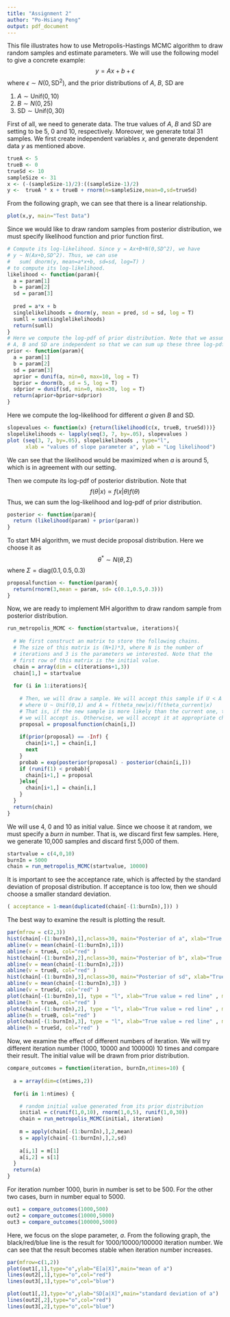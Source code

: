```yaml
---
title: "Assignment 2"
author: "Po-Hsiang Peng"
output: pdf_document
---
```


This file illustrates how to use Metropolis-Hastings MCMC algorithm to draw random samples and estimate parameters. We will use the following model to give a concrete example:
$$y=Ax+b+\epsilon$$
where $\epsilon\sim N(0,\text{SD}^2)$, and the prior distributions of $A$, $B$, SD are
  
  (1) $A\sim\text{Unif}(0,10)$
  (2) $B\sim N(0,25)$
  (3) $\text{SD}\sim\text{Unif}(0,30)$


First of all, we need to generate data. The true values of $A$, $B$ and SD are setting to be 5, 0 and 10, respectively. Moreover, we generate total 31 samples. We first create independent variables $x$, and generate dependent data $y$ as mentioned above.

```r
trueA <- 5
trueB <- 0
trueSd <- 10
sampleSize <- 31
x <- (-(sampleSize-1)/2):((sampleSize-1)/2)
y <-  trueA * x + trueB + rnorm(n=sampleSize,mean=0,sd=trueSd)
```


From the following graph, we can see that there is a linear relationship.

```r
plot(x,y, main="Test Data")
```

\newpage

Since we would like to draw random samples from posterior distribution, we must specify likelihood function and prior function first.

```r
# Compute its log-likelihood. Since y = Ax+B+N(0,SD^2), we have
# y ~ N(Ax+b,SD^2). Thus, we can use 
#   sum( dnorm(y, mean=a*x+b, sd=sd, log=T) )
# to compute its log-likelihood.
likelihood <- function(param){
  a = param[1]
  b = param[2]
  sd = param[3]
  
  pred = a*x + b
  singlelikelihoods = dnorm(y, mean = pred, sd = sd, log = T)
  sumll = sum(singlelikelihoods)
  return(sumll)   
}
# Here we compute the log-pdf of prior distribution. Note that we assume
# A, B and SD are independent so that we can sum up these three log-pdfs.
prior <- function(param){
  a = param[1]
  b = param[2]
  sd = param[3]
  aprior = dunif(a, min=0, max=10, log = T)
  bprior = dnorm(b, sd = 5, log = T)
  sdprior = dunif(sd, min=0, max=30, log = T)
  return(aprior+bprior+sdprior)
}
```

Here we compute the log-likelihood for different $a$ given $B$ and SD. 

```r
slopevalues <- function(x) {return(likelihood(c(x, trueB, trueSd)))}
slopelikelihoods <- lapply(seq(3, 7, by=.05), slopevalues )
plot (seq(3, 7, by=.05), slopelikelihoods , type="l", 
      xlab = "values of slope parameter a", ylab = "Log likelihood")
```

We can see that the likelihood would be maximized when $a$ is around 5, which is in agreement with our setting.

Then we compute its log-pdf of posterior distribution. Note that
$$f(\theta|x) \propto f(x|\theta) f(\theta)$$
Thus, we can sum the log-likelihood and log-pdf of prior distribution.

```r
posterior <- function(param){
  return (likelihood(param) + prior(param))
}
```

To start MH algorithm, we must decide proposal distribution. Here we choose it as
$$\theta^*\sim N(\theta,\Sigma)$$
where $\Sigma=\text{diag}(0.1,0.5,0.3)$

```r
proposalfunction <- function(param){
  return(rnorm(3,mean = param, sd= c(0.1,0.5,0.3)))
}
```

Now, we are ready to implement MH algorithm to draw random sample from posterior distribution.

```r
run_metropolis_MCMC <- function(startvalue, iterations){
  
  # We first construct an matrix to store the following chains.
  # The size of this matrix is (N+1)*3, where N is the number of 
  # iterations and 3 is the parameters we interested. Note that the 
  # first row of this matrix is the initial value.
  chain = array(dim = c(iterations+1,3))
  chain[1,] = startvalue
  
  for (i in 1:iterations){
    
    # Then, we will draw a sample. We will accept this sample if U < A
    # where U ~ Unif(0,1) and A = f(theta_new|x)/f(theta_current|x)
    # That is, if the new sample is more likely than the current one, then 
    # we will accept is. Otherwise, we will accept it at appropriate chance.
    proposal = proposalfunction(chain[i,]) 
    
    if(prior(proposal) == -Inf) {
      chain[i+1,] = chain[i,]
      next
    }
    probab = exp(posterior(proposal) - posterior(chain[i,]))
    if (runif(1) < probab){
      chain[i+1,] = proposal
    }else{
      chain[i+1,] = chain[i,]
    }
  }
  return(chain)
}
```

We will use 4, 0 and 10 as initial value. Since we choose it at random, we must specify a *burn in* number. That is, we discard first few samples. Here, we generate 10,000 samples and discard first 5,000 of them.

```r
startvalue = c(4,0,10)
burnIn = 5000
chain = run_metropolis_MCMC(startvalue, 10000)
```

\newpage

It is important to see the acceptance rate, which is affected by the standard deviation of proposal distribution. If acceptance is too low, then we should choose a smaller standard deviation.

```r
( acceptance = 1-mean(duplicated(chain[-(1:burnIn),])) )
```

The best way to examine the result is plotting the result.

```r
par(mfrow = c(2,3))
hist(chain[-(1:burnIn),1],nclass=30, main="Posterior of a", xlab="True value = red line" )
abline(v = mean(chain[-(1:burnIn),1]))
abline(v = trueA, col="red" )
hist(chain[-(1:burnIn),2],nclass=30, main="Posterior of b", xlab="True value = red line")
abline(v = mean(chain[-(1:burnIn),2]))
abline(v = trueB, col="red" )
hist(chain[-(1:burnIn),3],nclass=30, main="Posterior of sd", xlab="True value = red line")
abline(v = mean(chain[-(1:burnIn),3]) )
abline(v = trueSd, col="red" )
plot(chain[-(1:burnIn),1], type = "l", xlab="True value = red line" , main = "Chain values of a")
abline(h = trueA, col="red" )
plot(chain[-(1:burnIn),2], type = "l", xlab="True value = red line" , main = "Chain values of b")
abline(h = trueB, col="red" )
plot(chain[-(1:burnIn),3], type = "l", xlab="True value = red line" , main = "Chain values of sd")
abline(h = trueSd, col="red" )
```


Now, we examine the effect of different numbers of iteration. We will try different iteration number (1000, 10000 and 100000) 10 times and compare their result. The initial value will be drawn from prior distribution.

```r
compare_outcomes = function(iteration, burnIn,ntimes=10) {
  
  a = array(dim=c(ntimes,2))
  
  for(i in 1:ntimes) {

    # random initial value generated from its prior distribution
    initial = c(runif(1,0,10), rnorm(1,0,5), runif(1,0,30))
    chain = run_metropolis_MCMC(initial, iteration)
    
    m = apply(chain[-(1:burnIn),],2,mean)
    s = apply(chain[-(1:burnIn),],2,sd)
    
    a[i,1] = m[1]
    a[i,2] = s[1]
  }
  return(a)
}
```

For iteration number 1000, burin in number is set to be 500. For the other two cases, burn in number equal to 5000.

```r
out1 = compare_outcomes(1000,500)
out2 = compare_outcomes(10000,5000)
out3 = compare_outcomes(100000,5000)
```

Here, we focus on the slope parameter, $a$. From the following graph, the black/red/blue line is the result for 1000/10000/100000 iteration number. We can see that the result becomes stable when iteration number increases.

```r
par(mfrow=c(1,2))
plot(out1[,1],type="o",ylab="E[a|X]",main="mean of a")
lines(out2[,1],type="o",col="red")
lines(out3[,1],type="o",col="blue")

plot(out1[,2],type="o",ylab="SD[a|X]",main="standard deviation of a")
lines(out2[,2],type="o",col="red")
lines(out3[,2],type="o",col="blue")
```
